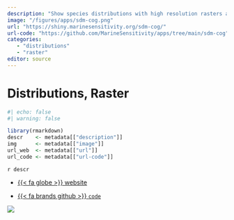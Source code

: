 ```yaml
---
description: "Show species distributions with high resolution rasters as cloud-optimized GeoTIFFs (COGs)."
image: "/figures/apps/sdm-cog.png"
url: "https://shiny.marinesensitivity.org/sdm-cog/"
url-code: "https://github.com/MarineSensitivity/apps/tree/main/sdm-cog"
categories: 
   - "distributions"
   - "raster"
editor: source   
---
```


# Distributions, Raster {.unnumbered}

```r
#| echo: false
#| warning: false

library(rmarkdown)
descr    <- metadata[["description"]]
img      <- metadata[["image"]]
url_web  <- metadata[["url"]]
url_code <- metadata[["url-code"]]
```

`r descr`

-   [{{< fa globe >}} website](`r url_web`)

-   [{{< fa brands github >}} `code`](`r url_code`)

![](`r img`)
